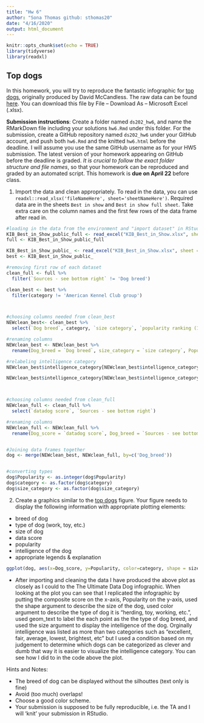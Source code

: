 ```yaml
---
title: "Hw 6"
author: "Sona Thomas github: sthomas20"
date: "4/16/2020"
output: html_document
---
```


```r
knitr::opts_chunk$set(echo = TRUE)
library(tidyverse)
library(readxl)
```

## Top dogs

In this homework, you will try to reproduce the fantastic infographic for [top dogs](https://informationisbeautiful.net/visualizations/best-in-show-whats-the-top-data-dog/), originally produced by David McCandless. The raw data can be found [here](https://docs.google.com/spreadsheets/d/1l_HfF5EaN-QgnLc2UYdCc7L2CVrk0p3VdGB1godOyhk/edit#gid=10). You can download this file by File -- Download As -- Microsoft Excel (.xlsx).

**Submission instructions**: Create a folder named `ds202_hw6`, and name the RMarkDown file including your solutions `hw6.Rmd` under this folder. For the submission, create a GitHub repository named `ds202_hw6` under your GitHub account, and push both `hw6.Rmd` and the knitted `hw6.html` before the deadline. I will assume you use the same GitHub username as for your HW5 submission. The latest version of your homework appearing on GitHub before the deadline is graded. *It is crucial to follow the exact folder structure and file names*, so that your homework can be reproduced and graded by an automated script. This homework is **due on April 22** before class.

1. Import the data and clean appropriately. To read in the data, you can use `readxl::read_xlsx('fileNameHere', sheet='sheetNameHere')`. Required data are in the sheets `Best in show` and `Best in show full sheet`. Take extra care on the column names and the first few rows of the data frame after read in.
```r
#loading in the data from the environment and "import dataset" in RStudio
KIB_Best_in_Show_public_full <- read_excel("KIB_Best_in_Show.xlsx", sheet = "Best in show full sheet", range = "A3:BS178")
full <- KIB_Best_in_Show_public_full

KIB_Best_in_Show_public_ <- read_excel("KIB_Best_in_Show.xlsx", sheet = "Best in show", range = "A6:BS181")
best <- KIB_Best_in_Show_public_

#removing first row of each dataset 
clean_full <- full %>%
  filter(`Sources - see bottom right` != 'Dog breed')

clean_best <- best %>%
  filter(category != 'American Kennel Club group')



#choosing columns needed from clean_best
NEWclean_best<- clean_best %>%
  select(`Dog breed`, category, `size category`, `popularity ranking (1-173, 1 = most popular)`, `intelligence category`)

#renaming columns
NEWclean_best <- NEWclean_best %>%
  rename(Dog_breed = `Dog breed`, size_category = `size category`, Popularity = `popularity ranking (1-173, 1 = most popular)`, intelligence_category = `intelligence category`)

#relabeling intelligence category
NEWclean_best$intelligence_category[NEWclean_best$intelligence_category == 'Above average'| NEWclean_best$intelligence_category == 'Brightest' | NEWclean_best$intelligence_category == 'Excellent'] <- 'Clever'

NEWclean_best$intelligence_category[NEWclean_best$intelligence_category == 'no data'| NEWclean_best$intelligence_category == 'Lowest' | NEWclean_best$intelligence_category == 'Fair'| NEWclean_best$intelligence_category == 'Average'] <- 'Dumb'



#choosing columns needed from clean_full
NEWclean_full <- clean_full %>%
  select(`datadog score`, `Sources - see bottom right`)

#renaming columns 
NEWclean_full <- NEWclean_full %>%
  rename(Dog_score = `datadog score`, Dog_breed = `Sources - see bottom right`)


#Joining data frames together
dog <- merge(NEWclean_best, NEWclean_full, by=c('Dog_breed'))


#converting types
dog$Popularity <- as.integer(dog$Popularity)
dog$category <- as.factor(dog$category)
dog$size_category <- as.factor(dog$size_category)


```

2. Create a graphics similar to the  [top dogs](https://informationisbeautiful.net/visualizations/best-in-show-whats-the-top-data-dog/) figure. Your figure needs to display the following information with appropriate plotting elements:

- breed of dog
- type of dog (work, toy, etc.)
- size of dog
- data score 
- popularity
- intelligence of the dog
- appropriate legends & explanation

```r
ggplot(dog, aes(x=Dog_score, y=Popularity, color=category, shape = size_category, size = intelligence_category)) + geom_point() + geom_text(aes(label = Dog_breed), check_overlap = TRUE, vjust=-1) + theme(panel.background = element_rect(fill = 'antiquewhite', colour = 'black'), plot.background = element_rect(fill = "antiquewhite"), legend.background = element_rect(fill = "antiquewhite"), legend.key = element_rect(fill = 'antiquewhite'), plot.caption = element_text(hjust = 0)) + scale_color_brewer(palette="Dark2") + theme(panel.grid.major = element_blank(), panel.grid.minor = element_blank()) + labs(caption = "Our Data score: Intelligence, Costs, Longevity, Grooming, Ailments, Appetite" , color = "Category", shape='Size', size= 'Intelligence') + xlab("Dog score") + ggtitle('Best in Show: The Ultimate Data Dog')

```
 - After importing and cleaning the data I have produced the above plot as closely as I could to the The Ultimate Data Dog infographic. When looking at the plot you can see that I replicated the infographic by putting the composite score on the x-axis, Popularity on the y-axis, used the shape argument to describe the size of the dog, used color argument to describe the type of dog it is "herding, toy, working, etc.", used geom_text to label the each point as the the type of dog breed, and used the size argument to display the intelligence of the dog. Orginally intelligence was listed as more than two categories such as "excellent, fair, average, lowest, brightest, etc" but I used a condition based on my judgement to determine which dogs can be categorized as clever and dumb that way it is easier to visualize the intelligence category. You can see how I did to in the code above the plot. 


Hints and Notes:

- The breed of dog can be displayed without the silhouttes (text only is fine)
- Avoid (too much) overlaps!
- Choose a good color scheme.
- Your submission is supposed to be fully reproducible, i.e. the TA and I will 'knit' your submission in RStudio. 